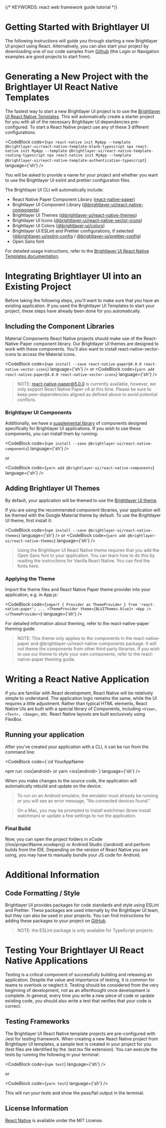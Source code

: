 
{/* KEYWORDS: react web framework guide tutorial */}

# Getting Started with Brightlayer UI

The following instructions will guide you through starting a new Brightlayer UI project using React. Alternatively, you can also start your project by downloading one of our code samples from [Github](https://github.com/etn-ccis?q=blui) (the Login or Navigation examples are good projects to start from).

# Generating a New Project with the Brightlayer UI React Native Templates

The fastest way to start a new Brightlayer UI project is to use the [Brightlayer UI React Native Templates](https://brightlayer-ui.github.io/resources/developer). This will automatically create a starter project for you with all of the necessary Brightlayer UI dependencies pre-configured. To start a React Native project use any of these 3 different configurations:

<CodeBlock code={`npx react-native init MyApp --template @brightlayer-ui/react-native-template-blank-typescript
npx react-native init MyApp --template @brightlayer-ui/react-native-template-routing-typescript
npx react-native init MyApp --template @brightlayer-ui/react-native-template-authentication-typescript`} language={'sh'} />

You will be asked to provide a name for your project and whether you want to use the Brightlayer UI eslint and prettier configuration files.

The Brightlayer UI CLI will automatically include:

-   React Native Paper Component Library ([react-native-paper](https://www.npmjs.com/package/react-native-paper))
-   Brightlayer UI Component Library ([@brightlayer-ui/react-native-components](https://www.npmjs.com/package//@brightlayer-ui/react-native-components))
-   Brightlayer UI Themes ([@brightlayer-ui/react-native-themes](https://www.npmjs.com/package/@brightlayer-ui/react-native-themes))
-   Brightlayer UI Icons ([@brightlayer-ui/react-native-vector-icons](https://www.npmjs.com/package/@brightlayer-ui/react-native-vector-icons))
-   Brightlayer UI Colors ([@brightlayer-ui/colors](https://www.npmjs.com/package/@brightlayer-ui/colors))
-   Brightlayer UI ESLint and Prettier configurations, if selected ([@brightlayer-ui/eslint-config](https://www.npmjs.com/package/@brightlayer-ui/eslint-config) / [@brightlayer-ui/prettier-config](https://www.npmjs.com/package/@brightlayer-ui/prettier-config))
-   Open Sans font

For detailed usage instructions, refer to the [Brightlayer UI React Native Templates documentation](https://github.com/etn-ccis/blui-react-native-cli-templates?tab=readme-ov-file#react-native-cli-templates).

<Divider />

# Integrating Brightlayer UI into an Existing Project

Before taking the following steps, you'll want to make sure that you have an existing application. If you used the Brightlayer UI Templates to start your project, these steps have already been done for you automatically.

## Including the Component Libraries

Material Components
React Native projects should make use of the React-Native-Paper component library. Our Brightlayer UI themes are designed to work with these components. You'll also want to install react-native-vector-icons to access the Material icons.

<CodeBlock code={`npm install --save react-native-paper@4.0.0 react-native-vector-icons`} language={'sh'} />
or
<CodeBlock code={`yarn add react-native-paper@4.0.0 react-native-vector-icons`} language={'sh'} />

> NOTE: react-native-paper@5.0.0 is currently available, however, we only support React Native Paper v4 at this time. Please be sure to keep peer-dependencies aligned as defined above to avoid potential conflicts.

### Brightlayer UI Components

Additionally, we have a [supplemental library](/components/component-catalog) of components designed specifically for Brightlayer UI applications. If you wish to use these components, you can install them by running:

<CodeBlock code={`npm install --save @brightlayer-ui/react-native-components`} language={'sh'} />

or

<CodeBlock code={`yarn add @brightlayer-ui/react-native-components`} language={'sh'} />

## Adding Brightlayer UI Themes

By default, your application will be themed to use the [Brightlayer UI theme](https://www.npmjs.com/package/@brightlayer-ui/react-native-themes).

If you are using the recommended component libraries, your application will be themed with the Google Material theme by default. To use the Brightlayer UI theme, first install it:

<CodeBlock code={`npm install --save @brightlayer-ui/react-native-themes`} language={'sh'} />
or
<CodeBlock code={`yarn add @brightlayer-ui/react-native-themes`} language={'sh'} />

> Using the Brightlayer UI React Native theme requires that you add the Open Sans font to your application. You can learn how to do this by reading the instructions for Vanilla React Native. You can find the fonts here.

### Applying the Theme
Import the theme files and React Native Paper theme provider into your application, e.g. in App.js:

<CodeBlock code={`import { Provider as ThemeProvider } from 'react-native-paper';
...
<ThemeProvider theme={BLUIThemes.blue}>
    <App />
</ThemeProvider>`} language={'sh'} />

For detailed information about theming, refer to the react-native-paper theming guide.

> NOTE: This theme only applies to the components in the react-native-paper and @brightlayer-ui/react-native-components package. It will not theme the components from other third party libraries. If you wish to use our theme to style your own components, refer to the react-native-paper theming guide.

<Divider />

# Writing a React Native Application
If you are familiar with React development, React Native will be relatively simple to understand. The application logic remains the same, while the UI requires a little adjustment. Rather than typical HTML elements, React Native UIs are built with a special library of Components, including `<View>, <Text>, <Image>`, etc. React Native layouts are built exclusively using FlexBox.

## Running your application
After you've created your application with a CLI, it can be run from the command line:

<CodeBlock code={`cd YourAppName

npm run <ios|android>
or
yarn <ios|android>`} language={'sh'} />

When you make changes to the source code, the application will automatically rebuild and update on the device.

> To run on an Android emulator, the emulator must already be running or you will see an error message, "No connected devices found."

> On a Mac, you may be prompted to install watchman (brew install watchman) or update a few settings to run the application.

### Final Build
Now, you can open the project folders in xCode (/ios/projectName.xcodeproj) or Android Studio (/android) and perform builds from the IDE. Depending on the version of React Native you are using, you may have to manually bundle your JS code for Android.

# Additional Information

## Code Formatting / Style

Brightlayer UI provides packages for code standards and style using ESLint and Prettier. These packages are used internally by the Brightlayer UI team, but they can also be used in your projects. You can find instructions for adding these packages to your project on [GitHub](https://github.com/etn-ccis/blui-code-standards).

> NOTE: the ESLint package is only available for TypeScript projects.

# Testing Your Brightlayer UI React Native Applications

Testing is a critical component of successfully building and releasing an application. Despite the value and importance of testing, it is common for teams to overlook or neglect it. Testing should be considered from the very beginning of development, not as an afterthought once development is complete. In general, every time you write a new piece of code or update existing code, you should also write a test that verifies that your code is correct.

## Testing Frameworks

The Brightlayer UI React Native template projects are pre-configured with Jest for testing framework. When creating a new React Native project from Brightlayer UI templates, a sample test is created in your project for you (test files are identified by the .test.tsx file extension). You can execute the tests by running the following in your terminal:

<CodeBlock code={`npm test`} language={'sh'} />

or

<CodeBlock code={`yarn test`} language={'sh'} />

This will run your tests and show the pass/fail output in the terminal.

## License Information

[React Native](https://github.com/facebook/react-native/blob/main/LICENSE) is available under the MIT License.
